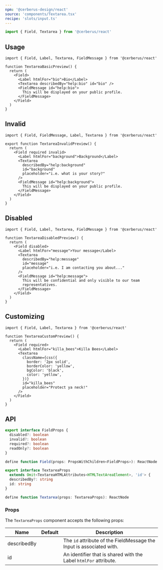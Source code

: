 ```yaml
---
npm: '@cerberus-design/react'
source: 'components/Textarea.tsx'
recipe: 'slots/input.ts'
---
```



<DeprecationAdmonition description="Field" />

```ts
import { Field, Textarea } from '@cerberus/react'
```

## Usage

```tsx title="first-name-input.tsx" {7}
import { Field, Label, Textarea, FieldMessage } from '@cerberus/react'

function TextareaBasicPreview() {
  return (
    <Field>
      <Label htmlFor="bio">Bio</Label>
      <Textarea describedBy="help:bio" id="bio" />
      <FieldMessage id="help:bio">
        This will be displayed on your public profile.
      </FieldMessage>
    </Field>
  )
}
```

## Invalid


```tsx title="search-input.tsx" {5}
import { Field, FieldMessage, Label, Textarea } from '@cerberus/react'

export function TextareaInvalidPreview() {
  return (
    <Field required invalid>
      <Label htmlFor="background">Background</Label>
      <Textarea
        describedBy="help:background"
        id="background"
        placeholder="i.e. what is your story?"
      />
      <FieldMessage id="help:background">
        This will be displayed on your public profile.
      </FieldMessage>
    </Field>
  )
}
```

## Disabled


```tsx title="search-input.tsx" {5}
import { Field, Label, Textarea, FieldMessage } from '@cerberus/react'

function TextareaDisabledPreview() {
  return (
    <Field disabled>
      <Label htmlFor="message">Your message</Label>
      <Textarea
        describedBy="help:message"
        id="message"
        placeholder="i.e. I am contacting you about..."
      />
      <FieldMessage id="help:message">
        This will be confidential and only visible to our team
        representatives.
      </FieldMessage>
    </Field>
  )
}
```

## Customizing


```tsx title="search-input.tsx"
import { Field, Label, Textarea } from '@cerberus/react'

function TextareaCustomPreview() {
  return (
    <Field required>
      <Label htmlFor="killa_bees">Killa Bees</Label>
      <Textarea
        className={css({
          border: '2px solid',
          borderColor: 'yellow',
          bgColor: 'black',
          color: 'yellow',
        })}
        id="killa_bees"
        placeholder="Protect ya neck!"
      />
    </Field>
  )
}
```

## API

<NoteAdmonition description="The Label component must be used within a Field provider." />

```ts showLineNumbers=false
export interface FieldProps {
  disabled?: boolean
  invalid?: boolean
  required?: boolean
  readOnly?: boolean
}

define function Field(props: PropsWithChildren<FieldProps>): ReactNode
```

```ts showLineNumbers=false
export interface TextareaProps
  extends Omit<TextareaHTMLAttributes<HTMLTextAreaElement>, 'id'> {
  describedBy?: string
  id: string
}

define function Textarea(props: TextareaProps): ReactNode
```

### Props

The `TextareaProps` component accepts the following props:

| Name     | Default | Description                                                   |
| -------- | ------- | ------------------------------------------------------------- |
| describedBy     |    | The `id` attribute of the FieldMessage the Input is associated with. |
| id   |    |  An identifier that is shared with the Label `htmlFor` attribute.        |

